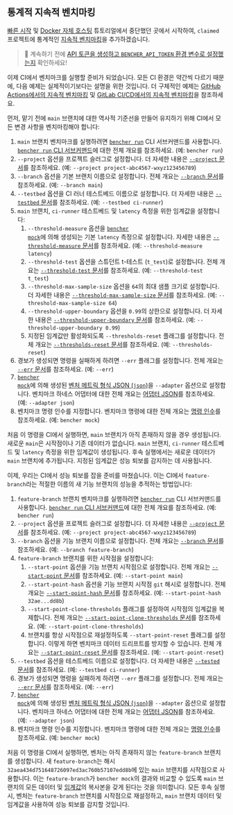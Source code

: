 
## 통계적 지속적 벤치마킹

[빠른 시작][quick start] 및 [Docker 자체 호스팅][docker self-hosted] 튜토리얼에서 중단했던 곳에서 시작하여, `claimed` 프로젝트에 통계적인 [지속적 벤치마킹][continuous benchmarking]을 추가하겠습니다.

> 🐰 계속하기 전에
> [API 토큰을 생성하고 `BENCHER_API_TOKEN` 환경 변수로 설정했는지][create an api token]
> 확인하세요!

[quick start]: /ko/docs/tutorial/quick-start/
[docker self-hosted]: /ko/docs/tutorial/docker/
[continuous benchmarking]: /ko/docs/explanation/continuous-benchmarking/
[create an api token]: /ko/docs/tutorial/quick-start/#create-an-api-token

이제 CI에서 벤치마크를 실행할 준비가 되었습니다.
모든 CI 환경은 약간씩 다르기 때문에,
다음 예제는 실제적이기보다는 설명을 위한 것입니다.
더 구체적인 예제는 [GitHub Actions에서의 지속적 벤치마킹][github actions]
및 [GitLab CI/CD에서의 지속적 벤치마킹][gitlab ci/cd]을 참조하세요.

[github actions]: /ko/docs/how-to/github-actions/
[gitlab ci/cd]: /ko/docs/how-to/gitlab-ci-cd/

먼저, 맡기 전에 `main` 브랜치에 대한 역사적 기준선을 만들어 유지하기 위해 CI에서 모든 변경 사항을 벤치마킹해야 합니다:

<RunMainStatistical />

1. `main` 브랜치 벤치마크를 실행하려면 <code><a href="/ko/docs/explanation/bencher-run/">bencher run</a></code> CLI 서브커맨드를 사용합니다.
   [`bencher run` CLI 서브커맨드][bencher run]에 대한 전체 개요를 참조하세요.
   (예: `bencher run`)
2. `--project` 옵션을 프로젝트 슬러그로 설정합니다.
   더 자세한 내용은 [`--project` 문서][project option]를 참조하세요.
   (예: `--project project-abc4567-wxyz123456789`)
3. `--branch` 옵션을 기본 브랜치 이름으로 설정합니다.
   전체 개요는 [`--branch` 문서][branch option]를 참조하세요.
   (예: `--branch main`)
4. `--testbed` 옵션을 CI 러너 테스트베드 이름으로 설정합니다.
   더 자세한 내용은 [`--testbed` 문서][testbed option]를 참조하세요.
   (예: `--testbed ci-runner`)
5. `main` 브랜치, `ci-runner` 테스트베드 및 `latency` 측정을 위한 임계값을 설정합니다:
   1. `--threshold-measure` 옵션을 <code><a href="/ko/docs/reference/bencher-metric-format/#bencher-mock">bencher mock</a></code>에 의해 생성되는 기본 `latency` 측정으로 설정합니다.
     자세한 내용은 [`--threshold-measure` 문서][threshold measure option]를 참조하세요.
     (예: `--threshold-measure latency`)
   2. `--threshold-test` 옵션을 스튜던트 t-테스트 (`t_test`)로 설정합니다.
     전체 개요는 [`--threshold-test` 문서][threshold test option]를 참조하세요.
     (예: `--threshold-test t_test`)
   3. `--threshold-max-sample-size` 옵션을 `64`의 최대 샘플 크기로 설정합니다.
     더 자세한 내용은 [`--threshold-max-sample-size` 문서][threshold max sample size]를 참조하세요.
     (예: `--threshold-max-sample-size 64`)
   4. `--threshold-upper-boundary` 옵션을 `0.99`의 상한으로 설정합니다.
     더 자세한 내용은 [`--threshold-upper-boundary` 문서][threshold upper boundary]를 참조하세요.
     (예: `--threshold-upper-boundary 0.99`)
   5. 지정된 임계값만 활성화되도록 `--thresholds-reset` 플래그를 설정합니다.
     전체 개요는 [`--thresholds-reset` 문서][thresholds reset]를 참조하세요.
     (예: `--thresholds-reset`)
6. 경보가 생성되면 명령을 실패하게 하려면 `--err` 플래그를 설정합니다.
   전체 개요는 [`--err` 문서][alert err]를 참조하세요.
   (예: `--err`)
7. <code><a href="/ko/docs/reference/bencher-metric-format/#bencher-mock">bencher mock</a></code>에 의해 생성된 [벤처 메트릭 형식 JSON (`json`)][bmf]을 `--adapter` 옵션으로 설정합니다.
   벤치마크 하네스 어댑터에 대한 전체 개요는 [어댑터 JSON][adapter json]를 참조하세요.
   (예: `--adapter json`)
8. 벤치마크 명령 인수를 지정합니다.
   벤치마크 명령에 대한 전체 개요는 [명령 인수][command argument]를 참조하세요.
   (예: `bencher mock`)

처음 이 명령을 CI에서 실행하면,
`main` 브랜치가 아직 존재하지 않을 경우 생성됩니다.
새로운 `main`은 시작점이나 기존 데이터가 없습니다.
`main` 브랜치, `ci-runner` 테스트베드 및 `latency` 측정을 위한 임계값이 생성됩니다.
후속 실행에서는 새로운 데이터가 `main` 브랜치에 추가됩니다.
지정된 임계값은 성능 퇴보를 감지하는 데 사용됩니다.

[bencher run]: /ko/docs/explanation/bencher-run/
[project option]: /ko/docs/explanation/bencher-run/#--project-project
[branch option]: /ko/docs/explanation/branch-selection/#--branch-branch
[testbed option]: /ko/docs/explanation/bencher-run/#--testbed-testbed
[threshold measure option]: /ko/docs/explanation/thresholds/#--threshold-measure-measure
[threshold test option]: /ko/docs/explanation/thresholds/#--threshold-test-test
[threshold max sample size]: /ko/docs/explanation/thresholds/#--threshold-max-sample-size-size
[threshold upper boundary]: /ko/docs/explanation/thresholds/#--threshold-upper-boundary-boundary
[thresholds reset]: /ko/docs/explanation/thresholds/#--thresholds-reset
[alert err]: /ko/docs/explanation/thresholds/#--err
[bmf]: /ko/docs/reference/bencher-metric-format/
[adapter json]: /ko/docs/explanation/adapters/#-json
[command argument]: /ko/docs/explanation/bencher-run/#benchmark-command

이제, 우리는 CI에서 성능 퇴보를 잡을 준비를 마쳤습니다.
이는 CI에서 `feature-branch`라는 적절한 이름의 새 기능 브랜치의 성능을 추적하는 방법입니다:

<RunFeatureStatistical />

1. `feature-branch` 브랜치 벤치마크를 실행하려면 <code><a href="/ko/docs/explanation/bencher-run/">bencher run</a></code> CLI 서브커맨드를 사용합니다.
   [`bencher run` CLI 서브커맨드][bencher run]에 대한 전체 개요를 참조하세요.
   (예: `bencher run`)
2. `--project` 옵션을 프로젝트 슬러그로 설정합니다.
   더 자세한 내용은 [`--project` 문서][project option]를 참조하세요.
   (예: `--project project-abc4567-wxyz123456789`)
3. `--branch` 옵션을 기능 브랜치 이름으로 설정합니다.
   전체 개요는 [`--branch` 문서][branch option]를 참조하세요.
   (예: `--branch feature-branch`)
4. `feature-branch` 브랜치를 위한 시작점을 설정합니다:
   1. `--start-point` 옵션을 기능 브랜치 시작점으로 설정합니다.
     전체 개요는 [`--start-point` 문서][start point]를 참조하세요.
     (예: `--start-point main`)
   2. `--start-point-hash` 옵션을 기능 브랜치 시작점 `git` 해시로 설정합니다.
     전체 개요는 [`--start-point-hash` 문서][start point hash]를 참조하세요.
     (예: `--start-point-hash 32ae...dd8b`)
   3. `--start-point-clone-thresholds` 플래그를 설정하여 시작점의 임계값을 복제합니다.
     전체 개요는 [`--start-point-clone-thresholds` 문서][start point clone thresholds]를 참조하세요.
     (예: `--start-point-clone-thresholds`)
   4. 브랜치를 항상 시작점으로 재설정하도록 `--start-point-reset` 플래그를 설정합니다.
     이렇게 하면 벤치마크 데이터 드리프트를 방지할 수 있습니다.
     전체 개요는 [`--start-point-reset` 문서][start point reset]를 참조하세요.
     (예: `--start-point-reset`)
5. `--testbed` 옵션을 테스트베드 이름으로 설정합니다.
   더 자세한 내용은 [`--tested` 문서][testbed option]를 참조하세요.
   (예: `--testbed ci-runner`)
6. 경보가 생성되면 명령을 실패하게 하려면 `--err` 플래그를 설정합니다.
   전체 개요는 [`--err` 문서][alert err]를 참조하세요.
   (예: `--err`)
7. <code><a href="/ko/docs/reference/bencher-metric-format/#bencher-mock">bencher mock</a></code>에 의해 생성된 [벤처 메트릭 형식 JSON (`json`)][bmf]을 `--adapter` 옵션으로 설정합니다.
   벤치마크 하네스 어댑터에 대한 전체 개요는 [어댑터 JSON][adapter json]를 참조하세요.
   (예: `--adapter json`)
8. 벤치마크 명령 인수를 지정합니다.
   벤치마크 명령에 대한 전체 개요는 [명령 인수][command argument]를 참조하세요.
   (예: `bencher mock`)

처음 이 명령을 CI에서 실행하면,
벤처는 아직 존재하지 않는 `feature-branch` 브랜치를 생성합니다.
새 `feature-branch`는 해시 `32aea434d751648726097ed3ac760b57107edd8b`에 있는 
`main` 브랜치를 시작점으로 사용합니다.
이는 `feature-branch`가 `bencher mock`의 결과와 비교할 수 있도록 
`main` 브랜치의 모든 데이터 및 [임계값][thresholds]의 복사본을 갖게 된다는 것을 의미합니다.
모든 후속 실행 시, 벤처는 `feature-branch` 브랜치를 시작점으로 재설정하고,
`main` 브랜치 데이터 및 임계값을 사용하여 성능 퇴보를 감지할 것입니다.

[start point]: /ko/docs/explanation/branch-selection/#--start-point-branch
[start point hash]: /ko/docs/explanation/branch-selection/#--start-point-hash-hash
[start point clone thresholds]: /ko/docs/explanation/branch-selection/#--start-point-clone-thresholds
[start point reset]: /ko/docs/explanation/branch-selection/#--start-point-reset
[thresholds]: /ko/docs/explanation/thresholds/